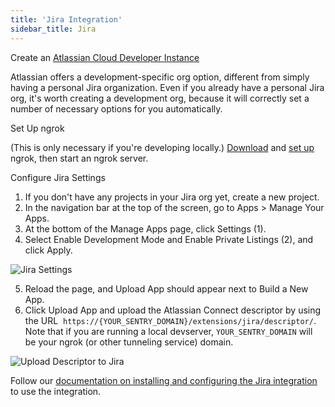 ```yaml
---
title: 'Jira Integration'
sidebar_title: Jira
---
```


Create an [Atlassian Cloud Developer Instance](http://go.atlassian.com/cloud-dev)

Atlassian offers a development-specific org option, different from simply having a personal Jira organization. Even if you already have a personal Jira org, it's worth creating a development org, because it will correctly set a number of necessary options for you automatically.

Set Up ngrok

(This is only necessary if you're developing locally.) [Download](https://ngrok.com/download) and [set up](https://ngrok.com/docs/getting-started/) ngrok, then start an ngrok server.

Configure Jira Settings

1. If you don't have any projects in your Jira org yet, create a new project.
2. In the navigation bar at the top of the screen, go to Apps > Manage Your Apps.
3. At the bottom of the Manage Apps page, click Settings (1).
4. Select Enable Development Mode and Enable Private Listings (2), and click Apply.

![Jira Settings](./configure-jira.png)

5. Reload the page, and Upload App should appear next to Build a New App.
6. Click Upload App and upload the Atlassian Connect descriptor by using the URL  `https://{YOUR_SENTRY_DOMAIN}/extensions/jira/descriptor/`. Note that if you are running a local devserver, `YOUR_SENTRY_DOMAIN` will be your ngrok (or other tunneling service) domain.

![Upload Descriptor to Jira](./upload-descriptor.png)

Follow our [documentation on installing and configuring the Jira integration](https://docs.sentry.io/product/integrations/issue-tracking/jira/) to use the integration.
